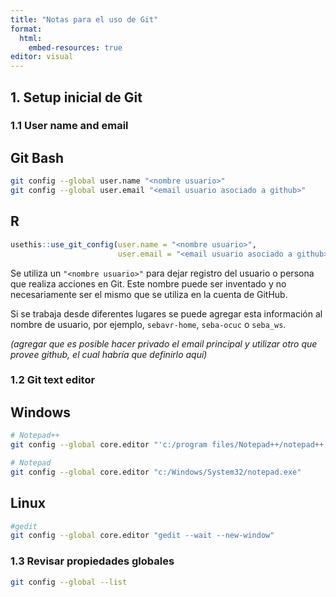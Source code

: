 ```yaml
---
title: "Notas para el uso de Git"
format:
  html:
    embed-resources: true
editor: visual
---
```


## 1. Setup inicial de Git

### 1.1 User name and email

::: panel-tabset
## Git Bash

``` bash
git config --global user.name "<nombre usuario>"
git config --global user.email "<email usuario asociado a github>"
```

## R

``` r
usethis::use_git_config(user.name = "<nombre usuario>",
                        user.email = "<email usuario asociado a github>")
```
:::

Se utiliza un `"<nombre usuario>"` para dejar registro del usuario o persona que realiza acciones en Git. Este nombre puede ser inventado y no necesariamente ser el mismo que se utiliza en la cuenta de GitHub.

Si se trabaja desde diferentes lugares se puede agregar esta información al nombre de usuario, por ejemplo, `sebavr-home`, `seba-ocuc` o `seba_ws`.

*(agregar que es posible hacer privado el email principal y utilizar otro que provee github, el cual habría que definirlo aquí)*

### 1.2 Git text editor

::: panel-tabset
## Windows

``` bash
# Notepad++
git config --global core.editor "'c:/program files/Notepad++/notepad++.exe' -multiInst -notabbar -nosession -noPlugin"
```

``` bash
# Notepad
git config --global core.editor "c:/Windows/System32/notepad.exe"
```

## Linux

``` bash
#gedit    
git config --global core.editor "gedit --wait --new-window"
```
:::

### 1.3 Revisar propiedades globales

``` bash
git config --global --list
```

